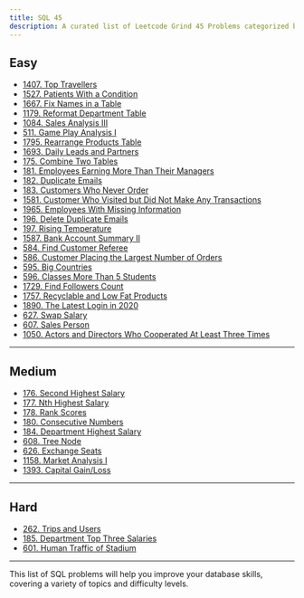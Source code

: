 ```yaml
---
title: SQL 45
description: A curated list of Leetcode Grind 45 Problems categorized by difficulty level, starting with easy problems.
---
```


## Easy

- [1407. Top Travellers](https://leetcode.com/problems/top-travellers/)
- [1527. Patients With a Condition](https://leetcode.com/problems/patients-with-a-condition/)
- [1667. Fix Names in a Table](https://leetcode.com/problems/fix-names-in-a-table/)
- [1179. Reformat Department Table](https://leetcode.com/problems/reformat-department-table/)
- [1084. Sales Analysis III](https://leetcode.com/problems/sales-analysis-iii/)
- [511. Game Play Analysis I](https://leetcode.com/problems/game-play-analysis-i/)
- [1795. Rearrange Products Table](https://leetcode.com/problems/rearrange-products-table/)
- [1693. Daily Leads and Partners](https://leetcode.com/problems/daily-leads-and-partners/)
- [175. Combine Two Tables](https://leetcode.com/problems/combine-two-tables/)
- [181. Employees Earning More Than Their Managers](https://leetcode.com/problems/employees-earning-more-than-their-managers/)
- [182. Duplicate Emails](https://leetcode.com/problems/duplicate-emails/)
- [183. Customers Who Never Order](https://leetcode.com/problems/customers-who-never-order/)
- [1581. Customer Who Visited but Did Not Make Any Transactions](https://leetcode.com/problems/customer-who-visited-but-did-not-make-any-transactions/)
- [1965. Employees With Missing Information](https://leetcode.com/problems/employees-with-missing-information/)
- [196. Delete Duplicate Emails](https://leetcode.com/problems/delete-duplicate-emails/)
- [197. Rising Temperature](https://leetcode.com/problems/rising-temperature/)
- [1587. Bank Account Summary II](https://leetcode.com/problems/bank-account-summary-ii/)
- [584. Find Customer Referee](https://leetcode.com/problems/find-customer-referee/)
- [586. Customer Placing the Largest Number of Orders](https://leetcode.com/problems/customer-placing-the-largest-number-of-orders/)
- [595. Big Countries](https://leetcode.com/problems/big-countries/)
- [596. Classes More Than 5 Students](https://leetcode.com/problems/classes-more-than-5-students/)
- [1729. Find Followers Count](https://leetcode.com/problems/find-followers-count/)
- [1757. Recyclable and Low Fat Products](https://leetcode.com/problems/recyclable-and-low-fat-products/)
- [1890. The Latest Login in 2020](https://leetcode.com/problems/the-latest-login-in-2020/)
- [627. Swap Salary](https://leetcode.com/problems/swap-salary/)
- [607. Sales Person](https://leetcode.com/problems/sales-person/)
- [1050. Actors and Directors Who Cooperated At Least Three Times](https://leetcode.com/problems/actors-and-directors-who-cooperated-at-least-three-times/)

---

## Medium

- [176. Second Highest Salary](https://leetcode.com/problems/second-highest-salary/)
- [177. Nth Highest Salary](https://leetcode.com/problems/nth-highest-salary/)
- [178. Rank Scores](https://leetcode.com/problems/rank-scores/)
- [180. Consecutive Numbers](https://leetcode.com/problems/consecutive-numbers/)
- [184. Department Highest Salary](https://leetcode.com/problems/department-highest-salary/)
- [608. Tree Node](https://leetcode.com/problems/tree-node/)
- [626. Exchange Seats](https://leetcode.com/problems/exchange-seats/)
- [1158. Market Analysis I](https://leetcode.com/problems/market-analysis-i/)
- [1393. Capital Gain/Loss](https://leetcode.com/problems/capital-gain-loss/)

---

## Hard

- [262. Trips and Users](https://leetcode.com/problems/trips-and-users/)
- [185. Department Top Three Salaries](https://leetcode.com/problems/department-top-three-salaries/)
- [601. Human Traffic of Stadium](https://leetcode.com/problems/human-traffic-of-stadium/)

---

This list of SQL problems will help you improve your database skills, covering a variety of topics and difficulty levels.
